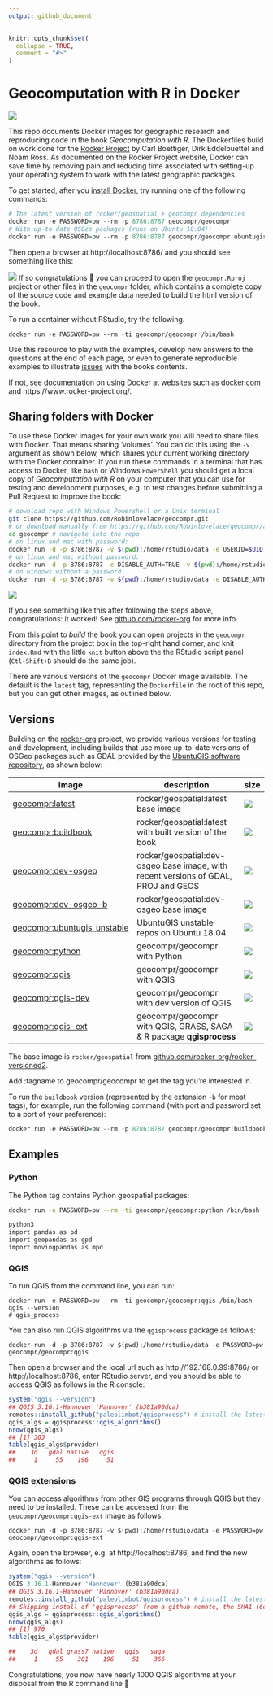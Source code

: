 ```yaml
---
output: github_document
---
```


<!-- README.md is generated from README.Rmd. Please edit that file -->

```r
knitr::opts_chunk$set(
  collapse = TRUE,
  comment = "#>"
)
```


# Geocomputation with R in Docker

<!-- badges: start -->
[![](https://img.shields.io/docker/pulls/geocompr/geocompr.svg)](https://hub.docker.com/r/geocompr/geocompr:)
<!-- badges: end -->

This repo documents Docker images for geographic research and reproducing code in the book *Geocomputation with R*.
The Dockerfiles build on work done for the [Rocker Project](https://www.rocker-project.org/) by Carl Boettiger, Dirk Eddelbuettel and Noam Ross.
As documented on the Rocker Project website, Docker can save time by removing pain and reducing time associated with setting-up your operating system to work with the latest geographic packages.

To get started, after you [install Docker](https://docs.docker.com/get-docker/), try running one of the following commands:

```r
# The latest version of rocker/geospatial + geocompr dependencies
docker run -e PASSWORD=pw --rm -p 8786:8787 geocompr/geocompr
# With up-to-date OSGeo packages (runs on Ubuntu 18.04):
docker run -e PASSWORD=pw --rm -p 8786:8787 geocompr/geocompr:ubuntugis-unstable
```

Then open a browser at http://localhost:8786/ and you should see something like this:

![](https://user-images.githubusercontent.com/1825120/79639334-33eb9f00-8183-11ea-8358-588fe17afe25.png)
If so congratulations 🎉 you can proceed to open the `geocompr.Rproj` project or other files in the `geocompr` folder, which contains a complete copy of the source code and example data needed to build the html version of the book.

To run a container without RStudio, try the following.

```
docker run -e PASSWORD=pw --rm -ti geocompr/geocompr /bin/bash
```

Use this resource to play with the examples, develop new answers to the questions at the end of each page, or even to generate reproducible examples to illustrate [issues](https://github.com/Robinlovelace/geocompr/issues) with the books contents.

If not, see documentation on using Docker at websites such as [docker.com](https://docs.docker.com/get-started/) and https://www.rocker-project.org/.

## Sharing folders with Docker

To use these Docker images for your own work you will need to share files with Docker.
That means sharing 'volumes'.
You can do this using the `-v` argument as shown below, which shares your current working directory with the Docker container.
If you run these commands in a terminal that has access to Docker, like `bash` or Windows `PowerShell` you should get a local copy of *Geocomputation with R* on your computer that you can use for testing and development purposes, e.g. to test changes before submitting a Pull Request to improve the book:

```bash
# download repo with Windows Powershell or a Unix terminal
git clone https://github.com/Robinlovelace/geocompr.git 
# or download manually from https://github.com/Robinlovelace/geocompr/archive/master.zip
cd geocompr # navigate into the repo
# on linux and mac with password:
docker run -d -p 8786:8787 -v $(pwd):/home/rstudio/data -e USERID=$UID -e PASSWORD=pw geocompr/geocompr
# on linux and mac without password:
docker run -d -p 8786:8787 -e DISABLE_AUTH=TRUE -v $(pwd):/home/rstudio/geocompr  geocompr/geocompr
# on windows without a password:
docker run -d -p 8786:8787 -v ${pwd}:/home/rstudio/data -e DISABLE_AUTH=TRUE robinlovelace/geocompr
```

![](https://user-images.githubusercontent.com/1825120/39538109-9b50e7ac-4e33-11e8-93b3-e00e95a79294.png)

If you see something like this after following the steps above, congratulations: it worked!
See [github.com/rocker-org](https://github.com/rocker-org/rocker/wiki/Using-the-RStudio-image#running-rstudio-server) for more info.

From this point to *build* the book you can open projects in the `geocompr` directory from the project box in the top-right hand corner, and  knit `index.Rmd` with the little `knit` button above the the RStudio script panel (`Ctl+Shift+B` should do the same job).

There are various versions of the `geocompr` Docker image available.
The default is the `latest` tag, representing the `Dockerfile` in the root of this repo, but you can get other images, as outlined below.


## Versions

Building on the [rocker-org](https://github.com/rocker-org/rocker-versioned/blob/master/README.md)  project, we provide various versions for testing and development, including builds that use more up-to-date versions of OSGeo packages such as GDAL provided by the [UbuntuGIS software repository](https://wiki.ubuntu.com/UbuntuGIS), as shown below:



image            | description                               | size   
---------------- | ----------------------------------------- | ------ 
[geocompr:latest](https://hub.docker.com/r/geocompr/geocompr)            |  rocker/geospatial:latest base image  | ![](https://img.shields.io/docker/image-size/geocompr/geocompr/latest)
[geocompr:buildbook](https://hub.docker.com/r/geocompr/geocompr)            |  rocker/geospatial:latest with built version of the book  | ![](https://img.shields.io/docker/image-size/geocompr/geocompr/buildbook)
[geocompr:dev-osgeo](https://hub.docker.com/r/geocompr/geocompr)            |  rocker/geospatial:dev-osgeo base image, with recent versions of GDAL, PROJ and GEOS  | ![](https://img.shields.io/docker/image-size/geocompr/geocompr/dev-osgeo)
[geocompr:dev-osgeo-b](https://hub.docker.com/r/geocompr/geocompr)            |  rocker/geospatial:dev-osgeo base image  | ![](https://img.shields.io/docker/image-size/geocompr/geocompr/dev-osgeo-b)
[geocompr:ubuntugis_unstable](https://hub.docker.com/r/geocompr/geocompr)            |  UbuntuGIS unstable repos on Ubuntu 18.04  | ![](https://img.shields.io/docker/image-size/geocompr/geocompr/ubuntugis_unstable)
[geocompr:python](https://hub.docker.com/r/geocompr/geocompr)            |  geocompr/geocompr with Python  | ![](https://img.shields.io/docker/image-size/geocompr/geocompr/python)
[geocompr:qgis](https://hub.docker.com/r/geocompr/geocompr)            |  geocompr/geocompr with QGIS  | ![](https://img.shields.io/docker/image-size/geocompr/geocompr/qgis)
[geocompr:qgis-dev](https://hub.docker.com/r/geocompr/geocompr)            |  geocompr/geocompr with dev version of QGIS  | ![](https://img.shields.io/docker/image-size/geocompr/geocompr/qgis-dev)
[geocompr:qgis-ext](https://hub.docker.com/r/geocompr/geocompr)            |  geocompr/geocompr with QGIS, GRASS, SAGA & R package **qgisprocess**  | ![](https://img.shields.io/docker/image-size/geocompr/geocompr/qgis-ext)
<!-- [geocompr:rstudio_devel](https://hub.docker.com/r/geocompr/geocompr)            |  UbuntuGIS Unstable repos and R devel  | ![](https://img.shields.io/docker/image-size/geocompr/geocompr/rstudio_devel) -->

The base image is `rocker/geospatial` from [github.com/rocker-org/rocker-versioned2](https://github.com/rocker-org/rocker-versioned2).

Add :tagname to geocompr/geocompr to get the tag you're interested in.

To run the `buildbook` version (represented by the extension `-b` for most tags), for example, run the following command (with port and password set to a port of your preference):

```r
docker run -e PASSWORD=pw --rm -p 8786:8787 geocompr/geocompr:buildbook
```

## Examples

### Python

The Python tag contains Python geospatial packages:

```bash
docker run -e PASSWORD=pw --rm -ti geocompr/geocompr:python /bin/bash

python3
import pandas as pd
import geopandas as gpd
import movingpandas as mpd
```

### QGIS

To run QGIS from the command line, you can run:

```
docker run -e PASSWORD=pw --rm -ti geocompr/geocompr:qgis /bin/bash
qgis --version
# qgis_process
```

You can also run QGIS algorithms via the `qgisprocess` package as follows:

```
docker run -d -p 8786:8787 -v $(pwd):/home/rstudio/data -e PASSWORD=pw geocompr/geocompr:qgis
```

Then open a browser and the local url such as http://192.168.0.99:8786/ or http://localhost:8786, enter RStudio server, and you should be able to access QGIS as follows in the R console:

```r
system("qgis --version")
## QGIS 3.16.1-Hannover 'Hannover' (b381a90dca)
remotes::install_github("paleolimbot/qgisprocess") # install the latest version of the package
qgis_algs = qgisprocess::qgis_algorithms()
nrow(qgis_algs)
## [1] 303
table(qgis_algs$provider)
##    3d   gdal native   qgis 
##     1     55    196     51 
```

### QGIS extensions

You can access algorithms from other GIS programs through QGIS but they need to be installed.
These can be accessed from the `geocompr/geocompr:qgis-ext` image as follows:

```
docker run -d -p 8786:8787 -v $(pwd):/home/rstudio/data -e PASSWORD=pw geocompr/geocompr:qgis-ext
```

Again, open the browser, e.g. at http://localhost:8786, and find the new algorithms as follows:


```r
system("qgis --version")
QGIS 3.16.1-Hannover 'Hannover' (b381a90dca)
## QGIS 3.16.1-Hannover 'Hannover' (b381a90dca)
remotes::install_github("paleolimbot/qgisprocess") # install the latest version of the package
## Skipping install of 'qgisprocess' from a github remote, the SHA1 (6e378511) has not changed since last install.
qgis_algs = qgisprocess::qgis_algorithms()
nrow(qgis_algs)
## [1] 970
table(qgis_algs$provider)

##    3d   gdal grass7 native   qgis   saga 
##     1     55    301    196     51    366 
```

Congratulations, you now have nearly 1000 QGIS algorithms at your disposal from the R command line 🎉




<!-- README last updated `r Sys.time()` -->

<!-- To build on different system configurations we provide tags that correspond to the following categories: -->

<!-- `baseimage-ubuntugis-setup-rpackages-buildbook` -->

<!-- ```{r} -->
<!-- baseimage = c( -->
<!--   base = "base" -->
<!-- ) -->
<!-- ``` -->

<!-- Ubuntugis options include using the `ubuntugis-unstable` and `ubuntugis-stable` repos. -->

<!-- ```{r} -->
<!-- ubuntugis = c( -->
<!--   no_ubuntugis = "default_repos", -->
<!--   ubuntugis_unstable = "ubuntugis_unstable", -->
<!--   ubuntugis_stable = "ubuntugis_stable" -->
<!-- ) -->
<!-- ``` -->

<!-- Setup options can include RStudio settings (yet to be added). -->

<!-- R package options relate to which R packages are installed on the image (yet to be added). -->

<!-- Buildbook options report whether or not the book is built: -->

<!-- ```{r} -->
<!-- buildbook = c( -->
<!--   no = "", -->
<!--   yes = "buildbook" -->
<!-- ) -->
<!-- ``` -->

<!-- We will create a 'build matrix' covering all combinations of these options (excluding the base image for now): -->

<!-- ```{r} -->
<!-- g = expand.grid(ubuntugis, buildbook, stringsAsFactors = FALSE) -->
<!-- g -->
<!-- ``` -->

<!-- These can be converted into tags as follows: -->

<!-- ```{r} -->
<!-- tag_df = tidyr::unite(g, tag) -->
<!-- tags = gsub(pattern = "__|^_|_$", replacement = "", tag_df$tag) -->
<!-- tags -->
<!-- ``` -->

<!-- We could write code to auto-generate Dockerfiles, as demonstrated in [rocker-org/rocker-versioned2](https://github.com/rocker-org/rocker-versioned2). -->

<!-- For now, to start the project going, we will manually edit the files, which can be created as follows: -->

<!-- ```{r, eval=FALSE} -->
<!-- new_dockerfiles = paste0("dockerfiles/Dockerfile_", tags) -->
<!-- new_dockerfiles -->
<!-- lapply(new_dockerfiles, file.copy, from = "rocker-ubuntugis-bookbuild/Dockerfile", TRUE) -->
<!-- ``` -->

<!-- Edit these files as appropriate: -->

<!-- ```{r, eval=FALSE} -->
<!-- file.edit("dockerfiles/Dockerfile_ubuntugis_unstable") -->
<!-- ``` -->

<!-- Create a folder for each Dockerfile: -->

<!-- ```{r, eval=FALSE} -->
<!-- lapply(tags, dir.create) -->
<!-- lapply(tags, function(x) { -->
<!--   file.copy( -->
<!--     from = paste0("dockerfiles/Dockerfile_", x), -->
<!--     , to = paste0(x, "/Dockerfile"), -->
<!--     overwrite = TRUE) -->
<!-- }) -->
<!-- ``` -->

<!-- Build Docker files in this repo with the following command -->

<!-- ```bash -->
<!-- docker build ubuntugis_unstable -->
<!-- ``` -->
